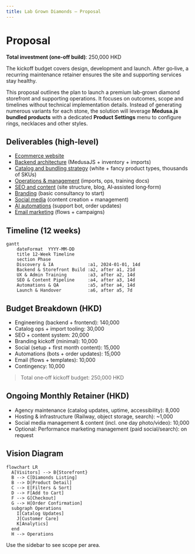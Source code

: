 ```yaml
---
title: Lab Grown Diamonds – Proposal
---
```


# Proposal

**Total investment (one‑off build)**: 250,000 HKD

The kickoff budget covers design, development and launch. After go‑live, a recurring maintenance retainer ensures the site and supporting services stay healthy.

This proposal outlines the plan to launch a premium lab‑grown diamond storefront and supporting operations. It focuses on outcomes, scope and timelines without technical implementation details. Instead of generating numerous variants for each stone, the solution will leverage **Medusa.js bundled products** with a dedicated **Product Settings** menu to configure rings, necklaces and other styles.

## Deliverables (high‑level)

- [Ecommerce website](./ecommerce)
- [Backend architecture](./backend) (MedusaJS + inventory + imports)
- [Catalog and bundling strategy](./catalog) (white + fancy product types, thousands of SKUs)
- [Operations & management](./operations) (imports, ops, training docs)
- [SEO and content](./seo) (site structure, blog, AI‑assisted long‑form)
- [Branding](./branding) (basic consultancy to start)
- [Social media](./social) (content creation + management)
- [AI automations](./automations) (support bot, order updates)
- [Email marketing](./email) (flows + campaigns)

## Timeline (12 weeks)

```mermaid
gantt
    dateFormat  YYYY-MM-DD
    title 12-Week Timeline
    section Phase
    Discovery & IA             :a1, 2024-01-01, 14d
    Backend & Storefront Build :a2, after a1, 21d
    UX & Admin Training        :a3, after a2, 14d
    SEO & Content Pipeline     :a4, after a3, 14d
    Automations & QA           :a5, after a4, 14d
    Launch & Handover          :a6, after a5, 7d
```

## Budget Breakdown (HKD)

- Engineering (backend + frontend): 140,000
- Catalog ops + import tooling: 30,000
- SEO + content system: 20,000
- Branding kickoff (minimal): 10,000
- Social (setup + first month content): 15,000
- Automations (bots + order updates): 15,000
- Email (flows + templates): 10,000
- Contingency: 10,000

> Total one‑off kickoff budget: 250,000 HKD

## Ongoing Monthly Retainer (HKD)

- Agency maintenance (catalog updates, uptime, accessibility): 8,000
- Hosting & infrastructure (Railway, object storage, search): ~1,000
- Social media management & content (incl. one day photo/video): 10,000
- Optional: Performance marketing management (paid social/search): on request

## Vision Diagram

```mermaid
flowchart LR
  A[Visitors] --> B{Storefront}
  B --> C[Diamonds Listing]
  B --> D[Product Detail]
  C --> E[Filters & Sort]
  D --> F[Add to Cart]
  F --> G[Checkout]
  G --> H[Order Confirmation]
  subgraph Operations
    I[Catalog Updates]
    J[Customer Care]
    K[Analytics]
  end
  H --> Operations
```

Use the sidebar to see scope per area.

